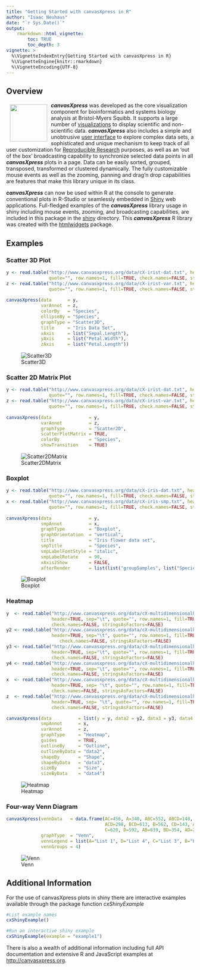 ```yaml
---
title: "Getting Started with canvasXpress in R"
author: "Isaac Neuhaus"
date: "`r Sys.Date()`"
output: 
    rmarkdown::html_vignette:
        toc: TRUE
        toc_depth: 3
vignette: >
  %\VignetteIndexEntry{Getting Started with canvasXpress in R}
  %\VignetteEngine{knitr::rmarkdown}
  %\VignetteEncoding{UTF-8}
---
```

## Overview

<a href="http://canvasxpress.org"><img src="images/brand3.png" align="left" hspace="10" vspace="6" width="100"></a>

***canvasXpress*** was developed as the core visualization component for bioinformatics and systems biology analysis
at Bristol-Myers Squibb. It supports a large number of [visualizations ](http://canvasxpress.org/html/gallery.html) to display scientific and non-scientific
data. ***canvasXpress*** also includes a simple and unobtrusive [user interface](http://canvasxpress.org/html/user-interface.html) to explore complex data sets, a sophisticated and unique mechanism to keep track of all user customization for [Reproducible Research ](http://canvasxpress.org/html/reproducible-research.html) purposes, as well as an 'out of the box'
broadcasting capability to synchronize selected data points in all ***canvasXpress*** plots in a page. Data can
be easily sorted, grouped, transposed, transformed or clustered dynamically. The fully customizable mouse events
as well as the zooming, panning and drag'n drop capabilities are features that make this library unique in its
class.

***canvasXpress*** can now be used within R at the console to generate conventional plots in R-Studio or seamlessly embedded in [Shiny](http://shiny.rstudio.com) web applications. Full-fledged examples of the ***canvasXpress*** library usage in shiny including mouse events, zooming, and broadcasting capabilities, are included in this package in the [shiny](shiny/example3) directory. This ***canvasXpress*** R library was created with the [htmlwidgets](https://github.com/ramnathv/htmlwidgets) package.

## Examples

### Scatter 3D Plot

```r
y <- read.table("http://www.canvasxpress.org/data/cX-irist-dat.txt", header=TRUE, sep="\t", 
                quote="", row.names=1, fill=TRUE, check.names=FALSE, stringsAsFactors=FALSE)
z <- read.table("http://www.canvasxpress.org/data/cX-irist-var.txt", header=TRUE, sep= "\t", 
                quote="", row.names=1, fill=TRUE, check.names=FALSE, stringsAsFactors=FALSE)
               
canvasXpress(data      = y,
             varAnnot  = z,
             colorBy   = "Species",
             ellipseBy = "Species",
             graphType = "Scatter3D",
             title     = "Iris Data Set",
             xAxis     = list("Sepal.Length"),
             yAxis     = list("Petal.Width"),
             zAxis     = list("Petal.Length"))
```
![Scatter3D](images/R-Scatter3D.png)

### Scatter 2D Matrix Plot

```r
y <- read.table("http://www.canvasxpress.org/data/cX-irist-dat.txt", header=TRUE, sep="\t", 
                quote="", row.names=1, fill=TRUE, check.names=FALSE, stringsAsFactors=FALSE)
z <- read.table("http://www.canvasxpress.org/data/cX-irist-var.txt", header=TRUE, sep= "\t", 
                quote="", row.names=1, fill=TRUE, check.names=FALSE, stringsAsFactors=FALSE)
                   
canvasXpress(data              = y,
             varAnnot          = z,
             graphType         = "Scatter2D",
             scatterPlotMatrix = TRUE,
             colorBy           = "Species",
             showTransition    = TRUE)
```
![Scatter2DMatrix](images/R-Scatter2DMatrix.png)

### Boxplot

```r
y <- read.table("http://www.canvasxpress.org/data/cX-iris-dat.txt", header=TRUE, sep="\t", 
                quote="", row.names=1, fill=TRUE, check.names=FALSE, stringsAsFactors=FALSE)
x <- read.table("http://www.canvasxpress.org/data/cX-iris-smp.txt", header=TRUE, sep= "\t", 
                quote="", row.names=1, fill=TRUE, check.names=FALSE, stringsAsFactors=FALSE)
                
canvasXpress(data              = y,
             smpAnnot          = x,
             graphType         = "Boxplot",
             graphOrientation  = "vertical",
             title             = "Iris flower data set",
             smpTitle          = "Species",
             smpLabelFontStyle = "italic",
             smpLabelRotate    = 90,
             xAxis2Show        = FALSE,
             afterRender       = list(list("groupSamples", list("Species"))))
```
![Boxplot](images/R-Boxplot.png)

### Heatmap

```r
y  <- read.table("http://www.canvasxpress.org/data/cX-multidimensionalheatmap-dat.txt",
                 header=TRUE, sep="\t", quote="", row.names=1, fill=TRUE, 
                 check.names=FALSE, stringsAsFactors=FALSE)
y2 <- read.table("http://www.canvasxpress.org/data/cX-multidimensionalheatmap-dat2.txt",
                 header=TRUE, sep="\t", quote="", row.names=1, fill=TRUE, 
                    check.names=FALSE, stringsAsFactors=FALSE)
y3 <- read.table("http://www.canvasxpress.org/data/cX-multidimensionalheatmap-dat3.txt",
                 header=TRUE, sep="\t", quote="", row.names=1, fill=TRUE, 
                 check.names=FALSE, stringsAsFactors=FALSE)
y4 <- read.table("http://www.canvasxpress.org/data/cX-multidimensionalheatmap-dat4.txt",
                 header=TRUE, sep="\t", quote="", row.names=1, fill=TRUE, 
                 check.names=FALSE, stringsAsFactors=FALSE)
x  <- read.table("http://www.canvasxpress.org/data/cX-multidimensionalheatmap-smp.txt",
                 header=TRUE, sep= "\t", quote="", row.names=1, fill=TRUE, 
                 check.names=FALSE, stringsAsFactors=FALSE)
z  <- read.table("http://www.canvasxpress.org/data/cX-multidimensionalheatmap-var.txt",
                 header=TRUE, sep= "\t", quote="", row.names=1, fill=TRUE, 
                 check.names=FALSE, stringsAsFactors=FALSE)

canvasXpress(data          = list(y = y, data2 = y2, data3 = y3, data4 = y4),
             smpAnnot      = x,
             varAnnot      = z,
             graphType     = "Heatmap",
             guides        = TRUE,
             outlineBy     = "Outline",
             outlineByData = "data2",
             shapeBy       = "Shape",
             shapeByData   = "data3",
             sizeBy        = "Size",
             sizeByData    = "data4")
```
![Heatmap](images/R-Heatmap.png)

### Four-way Venn Diagram

```r
canvasXpress(vennData   = data.frame(AC=456, A=340, ABC=552, ABCD=148, BC=915,
                                     ACD=298, BCD=613, B=562, CD=143, ABD=578, 
                                     C=620, D=592, AB=639, BD=354, AD=257),
             graphType  = "Venn",
             vennLegend = list(A="List 1", D="List 4", C="List 3", B="List 2"),
             vennGroups = 4)
```
![Venn](images/R-Venn.png)

## Additional Information 

For the use of canvasXpress plots in shiny there are interactive examples available through the
package function *cxShinyExample*

```r
#List example names
cxShinyExample()

#Run an interactive shiny example
cxShinyExample(example = "example1")
```

There is also a wealth of additional information including full API documentation 
and extensive R and JavaScript examples at [http://canvasxpress.org](http://canvasxpress.org).
